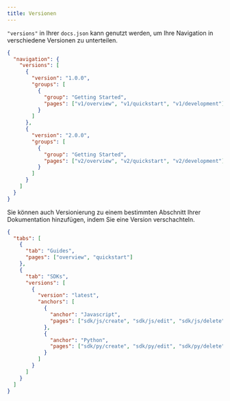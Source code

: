 ```yaml
---
title: Versionen
---
```


`"versions"` in Ihrer `docs.json` kann genutzt werden, um Ihre Navigation in verschiedene Versionen zu unterteilen.

```json docs.json
{
  "navigation": {
    "versions": [
      {
        "version": "1.0.0",
        "groups": [
          {
            "group": "Getting Started",
            "pages": ["v1/overview", "v1/quickstart", "v1/development"]
          }
        ]
      },
      {
        "version": "2.0.0",
        "groups": [
          {
            "group": "Getting Started",
            "pages": ["v2/overview", "v2/quickstart", "v2/development"]
          }
        ]
      }
    ]
  }
}
```

Sie können auch Versionierung zu einem bestimmten Abschnitt Ihrer Dokumentation hinzufügen, indem Sie eine Version verschachteln.

```json docs.json [expandable]
{
  "tabs": [
    {
      "tab": "Guides",
      "pages": ["overview", "quickstart"]
    },
    {
      "tab": "SDKs",
      "versions": [
        {
          "version": "latest",
          "anchors": [
            {
              "anchor": "Javascript",
              "pages": ["sdk/js/create", "sdk/js/edit", "sdk/js/delete"]
            },
            {
              "anchor": "Python",
              "pages": ["sdk/py/create", "sdk/py/edit", "sdk/py/delete"]
            }
          ]
        }
      ]
    }
  ]
}
```
